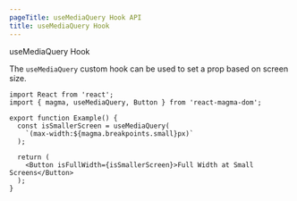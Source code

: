 ```yaml
---
pageTitle: useMediaQuery Hook API
title: useMediaQuery Hook
---
```


<DocsHeading type="api">useMediaQuery Hook</DocsHeading>

The `useMediaQuery` custom hook can be used to set a prop based on screen size.

```tsx
import React from 'react';
import { magma, useMediaQuery, Button } from 'react-magma-dom';

export function Example() {
  const isSmallerScreen = useMediaQuery(
    `(max-width:${magma.breakpoints.small}px)`
  );

  return (
    <Button isFullWidth={isSmallerScreen}>Full Width at Small Screens</Button>
  );
}
```
